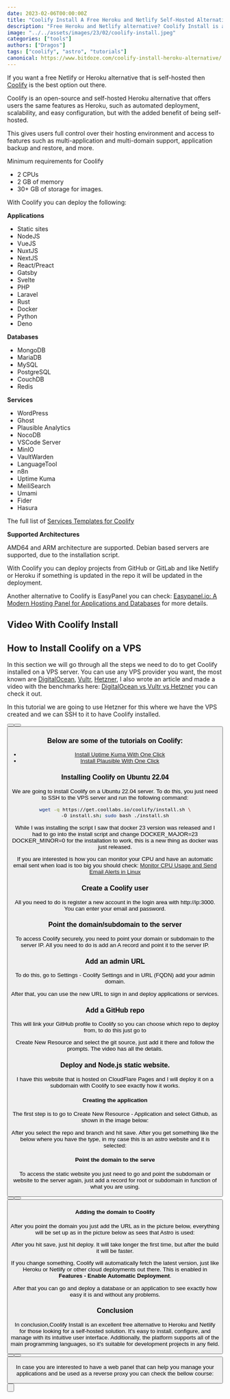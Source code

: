 ```yaml
---
date: 2023-02-06T00:00:00Z
title: "Coolify Install A Free Heroku and Netlify Self-Hosted Alternative"
description: "Free Heroku and Netlify alternative? Coolify Install is an easy-to-use self-hosted platform that will help you get started quickly, without any complicated setup."
image: "../../assets/images/23/02/coolify-install.jpeg"
categories: ["tools"]
authors: ["Dragos"]
tags: ["coolify", "astro", "tutorials"]
canonical: https://www.bitdoze.com/coolify-install-heroku-alternative/
---
```



If you want a free Netlify or Heroku alternative that is self-hosted then [Coolify](https://coolify.io/) is the best option out there.

Coolify is an open-source and self-hosted Heroku alternative that offers users the same features as Heroku, such as automated deployment, scalability, and easy configuration, but with the added benefit of being self-hosted.

This gives users full control over their hosting environment and access to features such as multi-application and multi-domain support, application backup and restore, and more.

Minimum requirements for Coolify

- 2 CPUs
- 2 GB of memory
- 30+ GB of storage for images.

With Coolify you can deploy the following:

**Applications**

- Static sites
- NodeJS
- VueJS
- NuxtJS
- NextJS
- React/Preact
- Gatsby
- Svelte
- PHP
- Laravel
- Rust
- Docker
- Python
- Deno

**Databases**

- MongoDB
- MariaDB
- MySQL
- PostgreSQL
- CouchDB
- Redis

**Services**

- WordPress
- Ghost
- Plausible Analytics
- NocoDB
- VSCode Server
- MinIO
- VaultWarden
- LanguageTool
- n8n
- Uptime Kuma
- MeiliSearch
- Umami
- Fider
- Hasura

The full list of [Services Templates for Coolify](https://github.com/coollabsio/coolify-community-templates)

**Supported Architectures**

AMD64 and ARM architecture are supported. Debian based servers are supported, due to the installation script.

With Coolify you can deploy projects from GitHub or GitLab and like Netlify or Heroku if something is updated in the repo it will be updated in the deployment.

Another alternative to Coolify is EasyPanel you can check: [Easypanel.io: A Modern Hosting Panel for Applications and Databases](https://www.bitdoze.com/easypanel-modern-server-control-panel/) for more details.

## Video With Coolify Install

<YouTubeEmbed
  url="https://www.youtube.com/embed/dY-hUI3fHEM"
  label="Coolify Install A Free Heroku and Netlify Self-Hosted Alternative"
/>

## How to Install Coolify on a VPS

In this section we will go through all the steps we need to do to get Coolify installed on a VPS server. You can use any VPS provider you want, the most known are [DigitalOcean](https://go.bitdoze.com/do), [Vultr](https://go.bitdoze.com/vultr), [Hetzner](https://go.bitdoze.com/hetzner), I also wrote an article and made a video with the benchmarks here: [DigitalOcean vs Vultr vs Hetzner](https://www.wpdoze.com/digitalocean-vs-vultr-vs-hetzner/) you can check it out.

In this tutorial we are going to use Hetzner for this where we have the VPS created and we can SSH to it to have Coolify installed.

<Button link="https://go.bitdoze.com/do" text="DigitalOcean $100 Free" />
<Button link="https://go.bitdoze.com/vultr" text="Vultr $100 Free" />
<Button link="https://go.bitdoze.com/hetzner" text="Hetzner €⁠20 Free" />

### Below are some of the tutorials on Coolify:

- [Install Uptime Kuma With One Click](https://www.bitdoze.com/deploy-uptime-kuma/)
- [Install Plausible With One Click](https://www.bitdoze.com/install-plausible-analytics/)

### Installing Coolify on Ubuntu 22.04

We are going to install Coolify on a Ubuntu 22.04 server. To do this, you just need to SSH to the VPS server and run the following command:

```bash
wget -q https://get.coollabs.io/coolify/install.sh \
-O install.sh; sudo bash ./install.sh
```

While I was installing the script I saw that docker 23 version was released and I had to go into the install script and change DOCKER_MAJOR=23 DOCKER_MINOR=0 for the installation to work, this is a new thing as docker was just released.

If you are interested is how you can monitor your CPU and have an automatic email sent when load is too big you should check: [Monitor CPU Usage and Send Email Alerts in Linux](https://www.bitdoze.com/monitor-cpu-usage-and-send-email-alerts-in-linux/)

### Create a Coolify user

All you need to do is register a new account in the login area with http://ip:3000. You can enter your email and password.

### Point the domain/subdomain to the server

To access Coolify securely, you need to point your domain or subdomain to the server IP. All you need to do is add an A record and point it to the server IP.

### Add an admin URL

To do this, go to Settings - Coolify Settings and in URL (FQDN) add your admin domain.

<Picture
  src={img1}
  alt="Coolify Admin URL"
/>

After that, you can use the new URL to sign in and deploy applications or services.

### Add a GitHub repo

This will link your GitHub profile to Coolify so you can choose which repo to deploy from, to do this just go to

Create New Resource and select the git source, just add it there and follow the prompts. The video has all the details.

### Deploy and Node.js static website.

I have this website that is hosted on CloudFlare Pages and I will deploy it on a subdomain with Coolify to see exactly how it works.

#### Creating the application

The first step is to go to Create New Resource - Application and select Github, as shown in the image below:

<Picture
  src={img2}
  alt="Coolify Gitlab select"
/>

After you select the repo and branch and hit save. After you get something like the below where you have the type, in my case this is an astro website and it is selected:

<Picture
  src={img3}
  alt="Coolify Astro select"
/>

#### Point the domain to the serve

To access the static website you just need to go and point the subdomain or website to the server again, just add a record for root or subdomain in function of what you are using.

<Button link="https://go.bitdoze.com/do" text="DigitalOcean $100 Free" />
<Button link="https://go.bitdoze.com/vultr" text="Vultr $100 Free" />
<Button link="https://go.bitdoze.com/hetzner" text="Hetzner €⁠20 Free" />

#### Adding the domain to Coolify

After you point the domain you just add the URL as in the picture below, everything will be set up as in the picture below as sees that Astro is used:

<Picture
  src={img4}
  alt="Coolify astro deploy"
/>

After you hit save, just hit deploy. It will take longer the first time, but after the build it will be faster.

If you change something, Coolify will automatically fetch the latest version, just like Heroku or Netlify or other cloud deployments out there. This is enabled in **Features - Enable Automatic Deployment**.

<Picture
  src={img5}
  alt="Coolify astro deploy logs"
/>

After that you can go and deploy a database or an application to see exactly how easy it is and without any problems.

### Conclusion

In conclusion,Coolify Install is an excellent free alternative to Heroku and Netlify for those looking for a self-hosted solution. It's easy to install, configure, and manage with its intuitive user interface. Additionally, the platform supports all of the main programming languages, so it's suitable for development projects in any field.

<Button link="https://go.bitdoze.com/do" text="DigitalOcean $100 Free" />
<Button link="https://go.bitdoze.com/vultr" text="Vultr $100 Free" />
<Button link="https://go.bitdoze.com/hetzner" text="Hetzner €⁠20 Free" />

In case you are interested to have a web panel that can help you manage your applications and be used as a reverse proxy you can check the bellow course:

<Button
  link="https://webdoze.net/courses/cloudpanel-setup/"
  text="CloudPanel Setup Course"
/>
